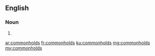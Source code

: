 ==English==

===Noun===
{{head|en|plural}}

# {{plural of|commonhold|lang=en|nocat=1}}

[[ar:commonholds]]
[[fr:commonholds]]
[[ku:commonholds]]
[[mg:commonholds]]
[[my:commonholds]]